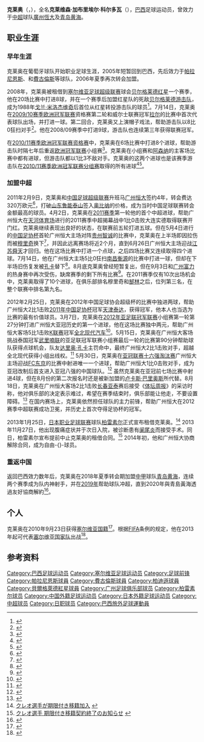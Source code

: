 {{noteTA
|G1=Football
|G2=南美球會
|G3=GZFC
|G4=JLeague
}}
{{Football player infobox 
| playername     = 克莱奥<br>Cléo
| image          = [[File:Cléverson_Gabriel_Córdova.jpg|250px]]
| fullname       = Cléverson Gabriel Córdova
| nickname       = C奥、小王<ref>{{cite news |title=克莱奥未进球人气依然高涨 球迷给其最高致意|url=https://sports.qq.com/a/20120924/000262.htm|work=南方都市報|via=騰訊體育|author=唐元鹏|date=2012-09-24|accessdate=2022-04-29|archive-date=2022-04-29|archive-url=https://web.archive.org/web/20220429115209/https://sports.qq.com/a/20120924/000262.htm|dead-url=no }}</ref>
| height         = {{height|m=1.87}}
| dateofbirth    = {{birth date and age|1985|08|09|fw=y}} 
| cityofbirth    = [[瓜拉普阿瓦|瓜拉普阿瓦]]
| countryofbirth = {{巴西}}
| currentclub    = [[青岛黄海|青岛黄海]]
| clubnumber     = 9
| position       = [[前锋_(足球)|前锋]]
| youthyears1    = 2004
| youthclubs1    = [[商業足球會|商业体育]]
| years1         = 2004–2005
| clubs1         = {{le|莫斯卡维德体育俱乐部|C.D. Olivais e Moscavide|莫斯卡维德}}
| caps1          = 13
| goals1         = 7
| years2         = 2005–2006
| clubs2         = [[帕拉尼恩斯體育會|帕拉尼恩斯]]
| caps2          = 5
| goals2         = 1
| years3         = 2005
| clubs3         = → {{le|费罗维亚里亚体育俱乐部|Associação Ferroviária de Esportes|费罗维亚里亚}}（租借）
| caps3          = 
| goals3         = 
| years4         = 2005
| clubs4         = → [[費古倫斯足球會|費古倫斯]]（租借）
| caps4          = 2
| goals4         = 0
| years5         = 2006–2009
| clubs5         = {{le|莫斯卡维德体育俱乐部|C.D. Olivais e Moscavide|莫斯卡维德}}
| caps5          = 61
| goals5         = 19
| years6         = 2008–2009
| clubs6         = → [[贝尔格莱德红星足球俱乐部|贝尔格莱德红星]]（租借）
| caps6          = 20
| goals6         = 8
| years7         = 2009–2011
| clubs7         = [[游擊隊足球俱樂部|贝尔格莱德游击队]]
| caps7          = 41
| goals7         = 22
| years8         = 2011–2014
| clubs8         = [[广州恒大足球俱乐部|广州恒大]]
| caps8          = 38
| goals8         = 17
| years9         = 2013
| clubs9         = → [[柏雷素尔|柏雷素尔]]（租借）
| caps9          = 27
| goals9         = 9
| years10        = 2014–2015
| clubs10        = [[帕拉尼恩斯體育會|帕拉尼恩斯]]
| caps10         = 30
| goals10        = 11
| years11        = 2016
| clubs11        = [[戈亚斯体育会|戈亚斯]]
| caps11         = 8
| goals11        = 1
| years12        = 2017-2018
| clubs12        = Cova da Piedade
| caps12         = 23
| goals12        = 11
| years13        = 2018-2020
| clubs13        = [[青岛黄海|青岛黄海]]
| caps13         = 39
| goals13        = 25
| nationalyears1 = 
| nationalteam1  = 
| nationalcaps1  = 
| nationalgoals1 = 
| pcupdate       = 2020-3-7
| ntupdate       = 
}}
'''克莱奥'''（{{lang|pt|'''Cléo'''}}，{{bd|1985年|8月9日|||Cleo}}），全名'''克莱维森·加布里埃尔·科尔多瓦'''（{{lang|pt|Cléverson Gabriel Córdova}}），[[巴西|巴西]]足球运动员，曾效力于[[中超|中超]]球队[[廣州恆大|廣州恆大]]及[[青岛黄海|青岛黄海]]。

==职业生涯==
===早年生涯===
克莱奥在葡萄牙球队{{le|莫斯卡维德体育俱乐部|C.D. Olivais e Moscavide|莫斯卡维德}}开始职业足球生涯，2005年短暂回到巴西，先后效力于[[帕拉尼恩斯體育會|帕拉尼恩斯]]、{{le|费罗维亚里亚体育俱乐部|Associação Ferroviária de Esportes|费罗维亚里亚}}和[[費古倫斯足球會|費古倫斯]]等球队，2006年夏季再次转会加盟{{le|莫斯卡维德体育俱乐部|C.D. Olivais e Moscavide|莫斯卡维德}}。

2008年，克莱奥被租借到[[塞尔维亚足球超级联赛|塞尔维亚足球超级联赛]]球会[[贝尔格莱德红星足球俱乐部|贝尔格莱德红星]]一个赛季，他在20场比赛中打进8球，并在一个赛季后加盟红星队的死敌[[游擊隊足球俱樂部|贝尔格莱德游击队]]，成为1988年[[戈兰·米洛杰维奇|戈兰·米洛杰维奇]]后首位从红星转投游击队的球员<ref>{{cite news | url=http://sport.blic.rs/Fudbal/98012/Kleo-u-crnobelom | title=Kleo u crno-belom | language=sr | publisher=blic.rs | date=19 June 2009 | accessdate=23 September 2010 | deadurl=yes | archiveurl=https://web.archive.org/web/20100813075137/http://sport.blic.rs/Fudbal/98012/Kleo-u-crnobelom | archivedate=2010年8月13日 }}</ref>。7月14日，克莱奥在[[2009/10赛季欧洲冠军联赛|2009/10赛季欧洲冠军联赛]]资格赛第二轮和威尔士联赛冠军[[萊爾足球俱樂部|拉尔]]的比赛中首次代表球队出场，并打进一球。第二回合，克莱奥又上演帽子戏法，帮助游击队以8比0狂扫对手<ref>{{cite news | url=http://www.partizan.rs/vest.php?Jezik=sr&IDV=536&akcija=show&prikaz1=2009&prikaz2=7&sec=2 | title=Silna pobeda i silan podstrek za ono što sledi! | language=sr | publisher=partizan.rs | date=21 July 2009 | accessdate=23 September 2010 }}{{dead link|date=2017年11月 |bot=InternetArchiveBot |fix-attempted=yes }}</ref>。他在2008/09赛季中打进9球，游击队也连续第三年获得联赛冠军。

在[[2010/11歐洲冠軍聯賽外圍賽及附加賽|2010/11赛季欧洲冠军联赛资格赛]]中，克莱奥在6场比赛中打进8个进球，帮助游击队时隔七年后重返[[欧洲冠军联赛|欧洲冠军联赛]]小组赛<ref>{{cite news | url=http://www.uefa.com/uefachampionsleague/matches/season=2011/round=2000117/match=2002398/postmatch/report/index.html | title=Spot-on Partizan keep their composure | publisher=UEFA.com | date=24 August 2010 | accessdate=25 August 2010 | archive-date=2010-11-24 | archive-url=https://web.archive.org/web/20101124081610/http://www.uefa.com/uefachampionsleague/matches/season=2011/round=2000117/match=2002398/postmatch/report/index.html | dead-url=no }}</ref>。克莱奥在小组赛和[[阿森纳足球俱乐部|阿森纳]]的主客场比赛中都有进球，但游击队都以1比3不敌对手。克莱奥的这两个进球也是该赛季游击队在[[2010/11賽季歐洲冠軍聯賽分組賽|2010/11赛季欧洲冠军联赛分组赛]]取得的所有进球<ref>{{cite news | url=http://www.uefa.com/uefachampionsleague/matches/season=2011/round=2000118/match=2002847/postmatch/report/index.html | title=Late goals earn Arsenal the points at Partizan | publisher=UEFA.com | date=28 September 2010 | accessdate=28 September 2010 | archive-date=2011-11-17 | archive-url=https://web.archive.org/web/20111117192058/http://www.uefa.com/uefachampionsleague/matches/season=2011/round=2000118/match=2002847/postmatch/report/index.html | dead-url=no }}</ref><ref>{{cite news | url=http://www.uefa.com/uefachampionsleague/matches/season=2011/round=2000118/match=2002903/postmatch/report/index.html | title=Walcott settles Arsenal nerves to seal passage | publisher=UEFA.com | date=8 December 2010 | accessdate=8 December 2010 | archive-date=2011-01-12 | archive-url=https://web.archive.org/web/20110112222708/http://www.uefa.com/uefachampionsleague/matches/season=2011/round=2000118/match=2002903/postmatch/report/index.html | dead-url=no }}</ref>。

===加盟中超===

2011年2月9日，克莱奥和[[中国足球超级联赛|中国足球超级联赛]]升班马[[广州恒大足球俱乐部|广州恒大]]签约4年，转会费达320万欧元<ref>{{Cite web |url=http://sports.163.com/11/0210/17/6SI1T2AL00051C89.html |title=欧冠锋霸携三国脚加盟恒大 克莱奥转会费320万欧 |accessdate=2011-02-10 |archive-date=2011-02-13 |archive-url=https://web.archive.org/web/20110213074141/http://sports.163.com/11/0210/17/6SI1T2AL00051C89.html |dead-url=no }}</ref>，打破[[山东鲁能泰山|山东鲁能泰山]]签入[[奥比纳|奥比纳]]的价格，成为当时中国足球联赛转会金额最高的球员。4月2日，克莱奥在[[2011年中国足球超级联赛|2011赛季]]第一轮他的首个中超进球，帮助广州恒大在[[天河体育场|天河体育场]]进行的2011赛季中超揭幕战中1比0击败大连实德取得联赛开门红。克莱奥继续表现出良好的状态，在联赛前五轮打进五球。但在5月4日进行的[[中国足协杯|中国足协杯]]首轮广州恒大主场对阵[[贵州智诚|贵州智诚]]的比赛中，克莱奥在上半场即因拉伤而被[[穆里奇|穆里奇]]换下<ref>{{Cite web |url=http://sports.163.com/11/0507/19/73FP9U3800051C89.html |title=克莱奥杨昊伤停缺战深足 欧冠锋霸恢复恐需三周 |accessdate=2011-11-03 |archive-date=2018-10-04 |archive-url=https://web.archive.org/web/20181004171615/http://sports.163.com/11/0507/19/73FP9U3800051C89.html |dead-url=no }}</ref>，并因此远离赛场将近2个月，直到6月26日广州恒大主场迎战[[江苏舜天足球俱乐部|江苏舜天]]才回归。他在这场比赛中打进一个点球，之后四场比赛又连续取得四个进球。7月14日，他在广州恒大主场5比0狂扫[[南昌衡源|南昌衡源]]的比赛中打进一球，但却在下半场旧伤复发被[[达里奥·孔卡|孔卡]]替下<ref>{{Cite web |url=http://sports.sohu.com/20110804/n315375935.shtml |title=克莱奥回巴西治疗肌肉拉伤 恢复顺利将过招鲁能 |accessdate=2011-11-03 |archive-date=2018-10-08 |archive-url=https://web.archive.org/web/20181008003838/http://sports.sohu.com/20110804/n315375935.shtml |dead-url=no }}</ref>。8月底克莱奥曾经短暂复出，但在9月3日和[[广州富力|广州富力]]的热身赛中再次受伤，缺席赛季的剩下所有比赛<ref>{{Cite web |url=http://sports.sohu.com/20110910/n318993322.shtml |title=面对强敌克莱奥再次受伤 李章洙称不会轻易换将 |accessdate=2011-11-03 |archive-date=2018-10-08 |archive-url=https://web.archive.org/web/20181008003812/http://sports.sohu.com/20110910/n318993322.shtml |dead-url=no }}</ref>。在2011赛季仅有10次出场机会中，克莱奥取得了10个进球，在俱乐部排名穆里奇和[[郜林|郜林]]之后，位列第三名，在整个联赛中排名第九名。

2012年2月25日，克莱奥在2012年中国足球协会超级杯的比赛中独进两球，帮助广州恒大2比1击败[[2011年中国足协杯|2011年中国足协杯]]冠军[[天津泰达|天津泰达]]，获得冠军，他本人也当选为比赛的最有价值球员。3月7日，克莱奥在[[2012年亚足联冠军联赛|2012年亚足联冠军联赛]]小组赛第一轮第27分钟打进广州恒大亚冠历史的第一个进球，他在这场比赛独中两元，帮助广州恒大客场5比1击败[[K联赛|K联赛]]冠军[[全北现代汽车|全北现代汽车]]<ref>{{Cite web |url=http://www.the-afc.com/en/tournaments/clubs/afc-champions-league/935-afc-champions-league-2012/38227-jeonbuk-hyundai-motors-v-guangzhou-evergrande |title=Jeonbuk Motors 1-5 Guangzhou Evergrande |accessdate=2012-03-08 |archive-date=2012-12-16 |archive-url=https://archive.is/20121216152730/http://www.the-afc.com/en/tournaments/clubs/afc-champions-league/935-afc-champions-league-2012/38227-jeonbuk-hyundai-motors-v-guangzhou-evergrande |dead-url=no }}</ref>。5月15日，克莱奥在广州恒大客场挑战泰国冠军[[武里喃联足球俱乐部|武里喃联]]的亚足联冠军联赛小组赛最后一轮的比赛第90分钟帮助球队获得点球机会，队友[[达里奥·孔卡|达里奥·孔卡]]主罚命中，最终广州恒大2比1击败对手，超越全北现代获得小组出线权。<ref>{{Cite web |url=http://www.the-afc.com/en/tournaments/clubs/afc-champions-league/935-afc-champions-league-2012/39136-buriram-united-v-guangzhou-evergrande |title=Buriram United 1-2 Guangzhou Evergrande |accessdate=2012-05-16 |archive-date=2012-12-09 |archive-url=https://archive.is/20121209083219/http://www.the-afc.com/en/tournaments/clubs/afc-champions-league/935-afc-champions-league-2012/39136-buriram-united-v-guangzhou-evergrande |dead-url=yes }}</ref> 5月30日，克莱奥在[[2012年亚足联冠军联赛淘汰赛|亚冠联赛十六强淘汰赛]]广州恒大主场迎战[[FC东京|FC东京]]的比赛中射进唯一一个进球，帮助广州恒大1比0击败对手，成为亚冠改制后首支进入亚冠八强的中国球队。<ref>{{Cite web |url=http://www.the-afc.com/en/tournaments/clubs/afc-champions-league/935-afc-champions-league-2012/39320-guangzhou-vs-fc-tokyo |title=Guangzhou Evergrande 1-0 FC Tokyo |accessdate=2012-05-30 |archive-date=2012-09-12 |archive-url=https://archive.is/20120912133104/http://www.the-afc.com/en/tournaments/clubs/afc-champions-league/935-afc-champions-league-2012/39320-guangzhou-vs-fc-tokyo |dead-url=yes }}</ref> 虽然克莱奥在亚冠前七场比赛中射进4球，但在8月份的第二次报名时还是被新加盟的[[卢卡斯·巴里奥斯|卢卡斯·巴里奥斯]]所代替。8月18日，克莱奥在广州恒大客场2比1击败[[长春亚泰足球俱乐部|长春亚泰]]赛后接受《[[体坛周报|体坛周报]]》的采访时称，他对俱乐部的决定表示难过，希望在赛季结束时，俱乐部能让他走，不要设置障碍。<ref>{{Cite web |url=http://cnsoccer.titan24.com/2012-08-20/180849.html |title=体坛专访克莱奥：年底转会 未来留中超也可以 |access-date=2012-08-20 |archive-url=https://web.archive.org/web/20120821022815/http://cnsoccer.titan24.com/2012-08-20/180849.html |archive-date=2012-08-21 |dead-url=yes }}</ref> 在国内赛场上，克莱奥依然担任球队的主力前锋，帮助广州恒大在2012赛季中超联赛成功卫冕，并历史上首次夺得足协杯的冠军。

2013年1月25日，[[日本职业足球联赛|日本职业足球联赛]]球队[[柏雷素尔|柏雷素尔]]正式宣布租借克莱奥。<ref>[http://blog.reysol.co.jp/news/2013/014724.html クレオ選手が期限付き移籍加入] {{Wayback|url=http://blog.reysol.co.jp/news/2013/014724.html |date=20130127233627 }}{{ja icon}}</ref> 2013年11月27日，他出现腹痛症状并于次日入院，被诊断患有[[阑尾炎|阑尾炎]]而接受手术。同日，柏雷素尔宣布提前中止克莱奥的租借合同。<ref>[http://blog.reysol.co.jp/news/2013/016028.html クレオ選手 期限付き移籍契約終了のお知らせ] {{Wayback|url=http://blog.reysol.co.jp/news/2013/016028.html |date=20140820201206 }}{{ja icon}}</ref> 2014年初，他和广州恒大协商解除合同，成为自由-{}-球员。

===重返中国===
返回巴西效力数年后，克莱奥在2018年夏季转会期加盟[[中甲|中甲]]球队[[青岛黄海|青岛黄海]]，连续两个赛季成为队内神射手，并在[[2019年中超联赛|2019年]]帮助球队冲超，直到2020年與青島黃海透過友好協商解約<ref>{{cite news |title=克莱奥正式告别青岛黄海青港队，明天下午将离开青岛|url=http://news.qtv.com.cn/system/2020/10/02/015656981.shtml|work=半島新聞|via=青島網路廣播電台|author=|date=2020-10-02|accessdate=2022-04-29|archive-date=2022-04-29|archive-url=https://web.archive.org/web/20220429115223/http://news.qtv.com.cn/system/2020/10/02/015656981.shtml|dead-url=no }}</ref>。

==个人==
克莱奥在2010年9月23日获得[[塞尔维亚|塞尔维亚]][[国籍|国籍]]<ref>{{cite news | url=http://sport.blic.rs/Fudbal/Domaci-fudbal/185158/Kleo-dobio-drzavljanstvo-Srbije | title=Kleo dobio državljanstvo Srbije | language=sr | publisher=blic.rs | date=23 September 2010 | accessdate=23 September 2010 | archive-date=2012-09-24 | archive-url=https://web.archive.org/web/20120924172239/http://sport.blic.rs/Fudbal/Domaci-fudbal/185158/Kleo-dobio-drzavljanstvo-Srbije | dead-url=no }}</ref>。根据[[FIFA|FIFA]]条例的规定，他在2013年起可代表[[塞尔维亚国家足球队|塞尔维亚国家队]]出战<ref>{{cite news | url=http://sport.blic.rs/Fudbal/Domaci-fudbal/185581/Kleo-ne-moze-da-igra-za-Srbiju-do-2013-godine | title=Kleo ne može da igra za Srbiju do 2013. godine? | language=sr | publisher=blic.rs | date=2 October 2010 | accessdate=30 November 2010 | archive-date=2011-09-08 | archive-url=https://web.archive.org/web/20110908042004/http://sport.blic.rs/Fudbal/Domaci-fudbal/185581/Kleo-ne-moze-da-igra-za-Srbiju-do-2013-godine | dead-url=no }}</ref>。

== 参考资料 ==
{{reflist}}

{{2011年中超分类名单广州}}
{{2012年中超分类名单广州恒大}}
{{2018年中甲分类名单黄海}}
{{2019年中甲分类名单黄海}}

{{DEFAULTSORT:Cléo}}
[[Category:巴西足球运动员|Category:巴西足球运动员]]
[[Category:塞尔维亚足球运动员|Category:塞尔维亚足球运动员]]
[[Category:足球前锋|Category:足球前锋]]
[[Category:帕拉尼恩斯球員|Category:帕拉尼恩斯球員]]
[[Category:費古倫斯球員|Category:費古倫斯球員]]
[[Category:柏迪遜球員|Category:柏迪遜球員]]
[[Category:貝爾格萊德紅星球員|Category:貝爾格萊德紅星球員]]
[[Category:广州足球俱乐部球员|Category:广州足球俱乐部球员]]
[[Category:柏雷素尔球员|Category:柏雷素尔球员]]
[[Category:中国外籍足球运动员|Category:中国外籍足球运动员]]
[[Category:日本外籍足球运动员|Category:日本外籍足球运动员]]
[[Category:中超球员|Category:中超球员]]
[[Category:日职球员|Category:日职球员]]
[[Category:巴西旅外足球運動員|Category:巴西旅外足球運動員]]